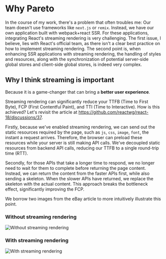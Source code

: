 # Why Pareto

In the course of my work, there's a problem that often troubles me: Our team doesn't use frameworks like `next.js` or 
`remix`. Instead, we have our own application built with webpack+react SSR. For these applications, integrating React's 
streaming rendering is very challenging. The first issue, I believe, lies with React's official team, as there isn't a 
clear best practice on how to implement streaming rendering. The second point is, when enhancing SSR applications with 
streaming rendering, the handling of styles and resources, along with the synchronization of potential server-side global 
stores and client-side global stores, is indeed very complex.

## Why I think streaming is important

Because it is a game-changer that can bring a **better user experience**.

Streaming rendering can significantly reduce your TTFB (Time to First Byte), FCP (First Contentful Paint), and 
TTI (Time to Interactive). How is this achieved? Let's revisit the article at https://github.com/reactwg/react-18/discussions/37.

Firstly, because we've enabled streaming rendering, we can send out the static resources required by the page, 
such as `js`, `css`, `image`, `font`, the instant a request arrives. 
Therefore, the browser can preload these resources while your server is still making API calls. 
We've decoupled static resources from backend API calls, reducing our TTFB to a single round-trip time (RTT).

Secondly, for those APIs that take a longer time to respond, we no longer need to wait for them to complete before 
returning the page content. Instead, we can return the content from the faster APIs first, while also sending a 
skeleton. When the slower APIs have returned, we replace the skeleton with the actual content. 
This approach breaks the bottleneck effect, significantly improving the FCP.

We borrow two images from the eBay article to more intuitively illustrate this point.

### Without streaming rendering

![Without streaming rendering](/single-flush.png)

### With streaming rendering

![With streaming rendering](/out-of-order-flush.png)